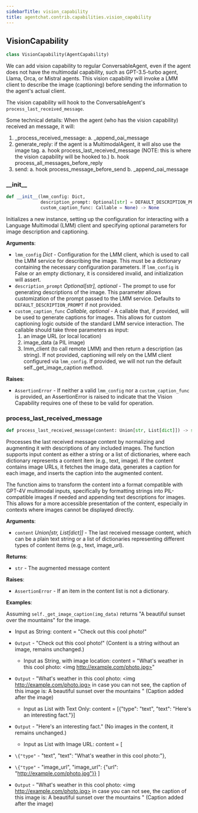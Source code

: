 ```yaml
---
sidebarTitle: vision_capability
title: agentchat.contrib.capabilities.vision_capability
---
```


## VisionCapability

```python
class VisionCapability(AgentCapability)
```

We can add vision capability to regular ConversableAgent, even if the agent does not have the multimodal capability,
such as GPT-3.5-turbo agent, Llama, Orca, or Mistral agents. This vision capability will invoke a LMM client to describe
the image (captioning) before sending the information to the agent's actual client.

The vision capability will hook to the ConversableAgent's `process_last_received_message`.

Some technical details:
When the agent (who has the vision capability) received an message, it will:
1. _process_received_message:
a. _append_oai_message
2. generate_reply: if the agent is a MultimodalAgent, it will also use the image tag.
a. hook process_last_received_message (NOTE: this is where the vision capability will be hooked to.)
b. hook process_all_messages_before_reply
3. send:
a. hook process_message_before_send
b. _append_oai_message

### \_\_init\_\_

```python
def __init__(lmm_config: Dict,
             description_prompt: Optional[str] = DEFAULT_DESCRIPTION_PROMPT,
             custom_caption_func: Callable = None) -> None
```

Initializes a new instance, setting up the configuration for interacting with
a Language Multimodal (LMM) client and specifying optional parameters for image
description and captioning.

**Arguments**:

- `lmm_config` _Dict_ - Configuration for the LMM client, which is used to call
  the LMM service for describing the image. This must be a dictionary containing
  the necessary configuration parameters. If `lmm_config` is False or an empty dictionary,
  it is considered invalid, and initialization will assert.
- `description_prompt` _Optional[str], optional_ - The prompt to use for generating
  descriptions of the image. This parameter allows customization of the
  prompt passed to the LMM service. Defaults to `DEFAULT_DESCRIPTION_PROMPT` if not provided.
- `custom_caption_func` _Callable, optional_ - A callable that, if provided, will be used
  to generate captions for images. This allows for custom captioning logic outside
  of the standard LMM service interaction.
  The callable should take three parameters as input:
  1. an image URL (or local location)
  2. image_data (a PIL image)
  3. lmm_client (to call remote LMM)
  and then return a description (as string).
  If not provided, captioning will rely on the LMM client configured via `lmm_config`.
  If provided, we will not run the default self._get_image_caption method.
  

**Raises**:

- `AssertionError` - If neither a valid `lmm_config` nor a `custom_caption_func` is provided,
  an AssertionError is raised to indicate that the Vision Capability requires
  one of these to be valid for operation.

### process\_last\_received\_message

```python
def process_last_received_message(content: Union[str, List[dict]]) -> str
```

Processes the last received message content by normalizing and augmenting it
with descriptions of any included images. The function supports input content
as either a string or a list of dictionaries, where each dictionary represents
a content item (e.g., text, image). If the content contains image URLs, it
fetches the image data, generates a caption for each image, and inserts the
caption into the augmented content.

The function aims to transform the content into a format compatible with GPT-4V
multimodal inputs, specifically by formatting strings into PIL-compatible
images if needed and appending text descriptions for images. This allows for
a more accessible presentation of the content, especially in contexts where
images cannot be displayed directly.

**Arguments**:

- `content` _Union[str, List[dict]]_ - The last received message content, which
  can be a plain text string or a list of dictionaries representing
  different types of content items (e.g., text, image_url).
  

**Returns**:

- `str` - The augmented message content
  

**Raises**:

- `AssertionError` - If an item in the content list is not a dictionary.
  

**Examples**:

  Assuming `self._get_image_caption(img_data)` returns
  "A beautiful sunset over the mountains" for the image.
  
  - Input as String:
  content = "Check out this cool photo!"
- `Output` - "Check out this cool photo!"
  (Content is a string without an image, remains unchanged.)
  
  - Input as String, with image location:
  content = "What's weather in this cool photo: \<img http://example.com/photo.jpg>"
- `Output` - "What's weather in this cool photo: \<img http://example.com/photo.jpg> in case you can not see, the caption of this image is:
  A beautiful sunset over the mountains
  "
  (Caption added after the image)
  
  - Input as List with Text Only:
  content = [\{"type": "text", "text": "Here's an interesting fact."}]
- `Output` - "Here's an interesting fact."
  (No images in the content, it remains unchanged.)
  
  - Input as List with Image URL:
  content = [
- `\{"type"` - "text", "text": "What's weather in this cool photo:"},
- `\{"type"` - "image_url", "image_url": \{"url": "http://example.com/photo.jpg"}}
  ]
- `Output` - "What's weather in this cool photo: \<img http://example.com/photo.jpg> in case you can not see, the caption of this image is:
  A beautiful sunset over the mountains
  "
  (Caption added after the image)

